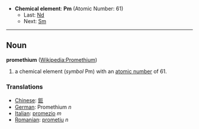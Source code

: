 *'''Chemical element''': '''Pm''' (Atomic Number: 61)
**Last: [[Neodymium|Nd]]
**Next: [[Samarium|Sm]]
----
== Noun ==
'''promethium''' ([[en:Promethium|Wikipedia:Promethium]])

# a chemical element (''symbol'' Pm) with an [[atomic number]] of 61.

===Translations===
*[[Chinese]]: [[鉕]]
*[[German]]: Promethium ''n''
*[[Italian]]: [[promezio]] ''m''
*[[Romanian]]: [[prometiu]] ''n''